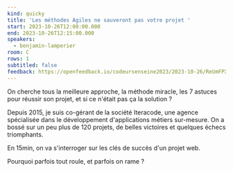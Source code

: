 ```yaml
---
kind: quicky
title: 'Les méthodes Agiles ne sauveront pas votre projet '
start: 2023-10-26T12:00:00.000
end: 2023-10-26T12:15:00.000
speakers:
  - benjamin-lamperier
room: C
rows: 1
subtitled: false
feedback: https://openfeedback.io/codeursenseine2023/2023-10-26/ReUmFPXKNtIh21DGAVhZ
---
```


On cherche tous la meilleure approche, la méthode miracle, les 7 astuces pour réussir son projet, et si ce n'était pas ça la solution ?

Depuis 2015, je suis co-gérant de la société Iteracode, une agence spécialisée dans le développement d'applications métiers sur-mesure. On a bossé sur un peu plus de 120 projets, de belles victoires et quelques échecs triomphants.

En 15min, on va s'interroger sur les clés de succès d'un projet web.

Pourquoi parfois tout roule, et parfois on rame ?
